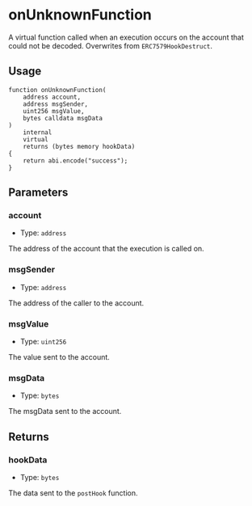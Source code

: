# onUnknownFunction

A virtual function called when an execution occurs on the account that could not be decoded. Overwrites from `ERC7579HookDestruct`.

## Usage

```solidity copy
function onUnknownFunction(
    address account,
    address msgSender,
    uint256 msgValue,
    bytes calldata msgData
)
    internal
    virtual
    returns (bytes memory hookData)
{
    return abi.encode("success");
}
```

## Parameters

### account

- Type: `address`

The address of the account that the execution is called on.

### msgSender

- Type: `address`

The address of the caller to the account.

### msgValue

- Type: `uint256`

The value sent to the account.

### msgData

- Type: `bytes`

The msgData sent to the account.

## Returns

### hookData

- Type: `bytes`

The data sent to the `postHook` function.
